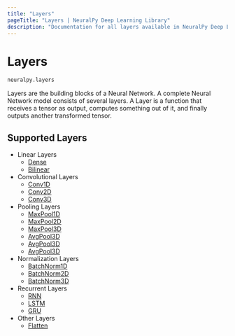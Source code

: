```yaml
---
title: "Layers"
pageTitle: "Layers | NeuralPy Deep Learning Library"
description: "Documentation for all layers available in NeuralPy Deep Learning Library"
---
```


# Layers

```python
neuralpy.layers
```

Layers are the building blocks of a Neural Network. A complete Neural Network model consists of several layers. A Layer is a function that receives a tensor as output, computes something out of it, and finally outputs another transformed tensor.

## Supported Layers

- Linear Layers
  - [Dense](/docs/layers/dense)
  - [Bilinear](/docs/layers/bilinear)
- Convolutional Layers
  - [Conv1D](/docs/layers/conv1d)
  - [Conv2D](/docs/layers/conv2d)
  - [Conv3D](/docs/layers/conv3d)
- Pooling Layers
  - [MaxPool1D](/docs/layers/maxpool1d)
  - [MaxPool2D](/docs/layers/maxpool2d)
  - [MaxPool3D](/docs/layers/maxpool3d)
  - [AvgPool3D](/docs/layers/avgpool3d)
  - [AvgPool3D](/docs/layers/avgpool3d)
  - [AvgPool3D](/docs/layers/avgpool3d)
- Normalization Layers
  - [BatchNorm1D](/docs/layers/batchnorm1d)
  - [BatchNorm2D](/docs/layers/batchnorm2d)
  - [BatchNorm3D](/docs/layers/batchnorm3d)
- Recurrent Layers
  - [RNN](/docs/layers/rnn)
  - [LSTM](/docs/layers/lstm)
  - [GRU](/docs/layers/gru)
- Other Layers
  - [Flatten](/docs/layers/Flatten)
